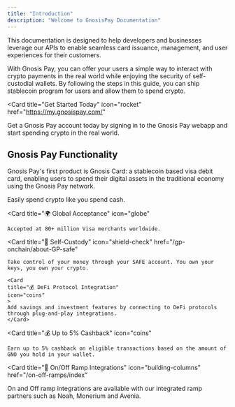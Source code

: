 ```yaml
---
title: "Introduction"
description: "Welcome to GnosisPay Documentation"
---
```


This documentation is designed to help developers and businesses leverage our APIs
to enable seamless card issuance, management, and user experiences for their customers.

With Gnosis Pay, you can offer your users a simple way to interact with crypto payments in the real world while enjoying
the security of self-custodial wallets. By following the steps in this guide, you can ship stablecoin program for users and allow them to spend crypto.

<Card
  title="Get Started Today"
  icon="rocket"
  href="https://my.gnosispay.com/"
>
  Get a Gnosis Pay account today by signing in to the Gnosis Pay webapp and start spending crypto in the real world.
</Card>

## Gnosis Pay Functionality

Gnosis Pay's first product is Gnosis Card: a stablecoin based visa debit card,
enabling users to spend their digital assets in the traditional economy using the Gnosis Pay network.

<CardGroup cols={2}>
  <Card
    title="⚡ Instant Spending"
    icon="bolt"
  >
    Easily spend crypto like you spend cash.
  </Card>

  <Card
    title="🌍 Global Acceptance"
    icon="globe"

  >
    Accepted at 80+ million Visa merchants worldwide.
  </Card>

  <Card
    title="🔐 Self-Custody"
    icon="shield-check"
    href="/gp-onchain/about-GP-safe"
  >
    Take control of your money through your SAFE account. You own your keys, you own your crypto.
  </Card>

    <Card
    title="💰 DeFi Protocol Integration"
    icon="coins"
    >
    Add savings and investment features by connecting to DeFi protocols through plug-and-play integrations.
    </Card>

  <Card
    title="💰 Up to 5% Cashback"
    icon="coins"
  >
    Earn up to 5% cashback on eligible transactions based on the amount of GNO you hold in your wallet.
  </Card>

  <Card
    title="🏦 On/Off Ramp Integrations"
    icon="building-columns"
    href="/on-off-ramps/index"
  >
  On and Off ramp integrations are available with our integrated ramp partners such as Noah, Monerium and Avenia.
  </Card>

</CardGroup>
